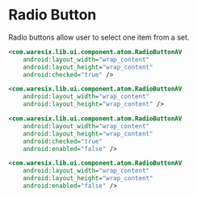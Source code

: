 

# Radio Button
Radio buttons allow user to select one item from a set.

<div style={{backgroundColor: 'white',border: '1px solid #F4F6F8', borderRadius: 16, padding: 32, marginBottom: 24}}>
   <RadioButtonImage />
</div>

```xml
<com.waresix.lib.ui.component.atom.RadioButtonAV
	android:layout_width="wrap_content"
	android:layout_height="wrap_content"
	android:checked="true" />

<com.waresix.lib.ui.component.atom.RadioButtonAV
	android:layout_width="wrap_content"
	android:layout_height="wrap_content" />

<com.waresix.lib.ui.component.atom.RadioButtonAV
	android:layout_width="wrap_content"
	android:layout_height="wrap_content"
	android:checked="true"
	android:enabled="false" />

<com.waresix.lib.ui.component.atom.RadioButtonAV
	android:layout_width="wrap_content"
	android:layout_height="wrap_content"
	android:enabled="false" />
```